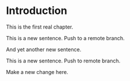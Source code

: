 # Introduction

This is the first real chapter.


This is a new sentence. Push to a remote branch.

And yet another new sentence.

This is a new sentence. Push to remote branch.

Make a new change here.
